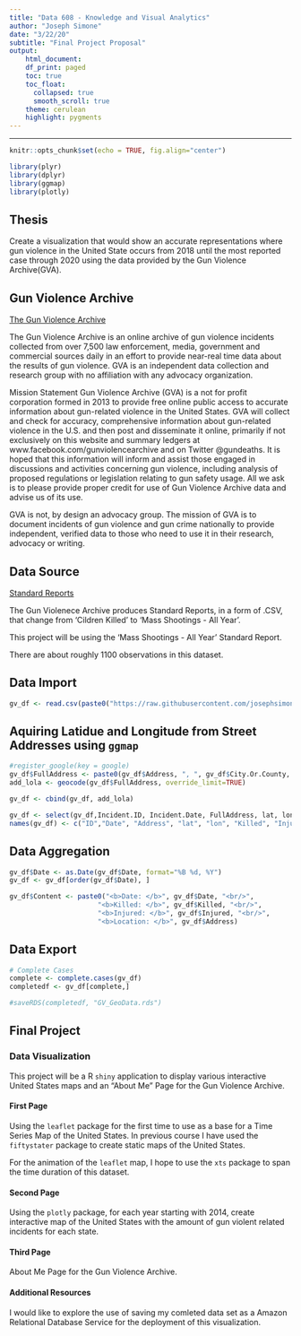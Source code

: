 ---
title: "Data 608 - Knowledge and Visual Analytics"
author: "Joseph Simone"
date: "3/22/20"
subtitle: "Final Project Proposal"
output:
    html_document:
    df_print: paged
    toc: true
    toc_float:
      collapsed: true
      smooth_scroll: true
    theme: cerulean
    highlight: pygments
---

<STYLE>
table {
    border: 1px solid black;
}
th {
    background-color: rgb(12, 99, 204);
    color: white;
    font-weight: bold;
    padding: 20px 30px;
}
tr:nth-child(even) {
    background-color: rgb(220,220,220);
}
tr:nth-child(odd) {
    background-color: rgb(184, 174, 174);
}
</STYLE>
---

```{r setup, include=FALSE}
knitr::opts_chunk$set(echo = TRUE, fig.align="center")
```


```{r, message=FALSE, warning=FALSE}
library(plyr)
library(dplyr)
library(ggmap)
library(plotly)
```


## Thesis

Create a visualization that would show an accurate representations where gun violence in the United State occurs from 2018 until the most reported case through 2020 using the data provided by the Gun Violence Archive(GVA).  

## Gun Violence Archive
[The Gun Violence Archive](http://www.gunviolencearchive.org/methodology)

The Gun Violence Archive is an online archive of gun violence incidents collected from over 7,500  law enforcement, media, government and commercial sources daily in an effort to provide near-real time data about the results of gun violence. GVA is an independent data collection and research group with no affiliation with any advocacy organization.

Mission Statement
Gun Violence Archive (GVA) is a not for profit corporation formed in 2013 to provide free online public access to accurate information about gun-related violence in the United States. GVA will collect and check for accuracy, comprehensive information about gun-related violence in the U.S. and then post and disseminate it online, primarily if not exclusively on this website and summary ledgers at www.facebook.com/gunviolencearchive and on Twitter @gundeaths. It is hoped that this information will inform and assist those engaged in discussions and activities concerning gun violence, including analysis of proposed regulations or legislation relating to gun safety usage. All we ask is to please provide proper credit for use of Gun Violence Archive data and advise us of its use.

GVA is not, by design an advocacy group. The mission of GVA is to document incidents of gun violence and gun crime nationally to provide independent, verified data to those who need to use it in their research, advocacy or writing.

## Data Source

[Standard Reports](https://www.gunviolencearchive.org/reports)

The Gun Violenece Archive produces Standard Reports, in a form of .CSV, that change from 'Cildren Killed' to 'Mass Shootings - All Year'.

This project will be using the 'Mass Shootings - All Year' Standard Report.

There are about roughly 1100 observations in this dataset.  


## Data Import 

```{r}
gv_df <- read.csv(paste0("https://raw.githubusercontent.com/josephsimone/Data_608/master/final_project/gv_archive.csv"))
```



## Aquiring Latidue and Longitude from Street Addresses using `ggmap`

```{r, message=FALSE, warning=FALSE}
#register_google(key = google)
gv_df$FullAddress <- paste0(gv_df$Address, ", ", gv_df$City.Or.County, ", ", gv_df$State)
add_lola <- geocode(gv_df$FullAddress, override_limit=TRUE)
```


```{r, message=FALSE, warning=FALSE}
gv_df <- cbind(gv_df, add_lola)
```


```{r}
gv_df <- select(gv_df,Incident.ID, Incident.Date, FullAddress, lat, lon, X..Killed, X..Injured)
names(gv_df) <- c("ID","Date", "Address", "lat", "lon", "Killed", "Injured")
```


## Data Aggregation

```{r}
gv_df$Date <- as.Date(gv_df$Date, format="%B %d, %Y")
gv_df <- gv_df[order(gv_df$Date), ]
```


```{r}
gv_df$Content <- paste0("<b>Date: </b>", gv_df$Date, "<br/>",
                      "<b>Killed: </b>", gv_df$Killed, "<br/>",
                      "<b>Injured: </b>", gv_df$Injured, "<br/>",
                      "<b>Location: </b>", gv_df$Address)
```

## Data Export 
```{r}
# Complete Cases
complete <- complete.cases(gv_df)
completedf <- gv_df[complete,]
```



```{r}
#saveRDS(completedf, "GV_GeoData.rds")

```




## Final Project
### Data Visualization


This project will be a R `shiny` application to display various interactive United States maps and an "About Me" Page for the Gun Violence Archive. 


#### First Page
Using the `leaflet` package for the first time to use as a base for a Time Series Map of the United States. In previous course I have used the `fiftystater` package to create static maps of the United States.

For the animation of the `leaflet` map, I hope to use the `xts` package to span the time duration of this dataset. 

#### Second Page 

Using the `plotly` package, for each year starting with 2014, create interactive map of the United States with the amount of gun violent related incidents for each state. 

#### Third Page 
 About Me Page for the Gun Violence Archive.

#### Additional Resources 
I would like to explore the use of saving my comleted data set as a Amazon Relational Database Service for the deployment of this visualization.

